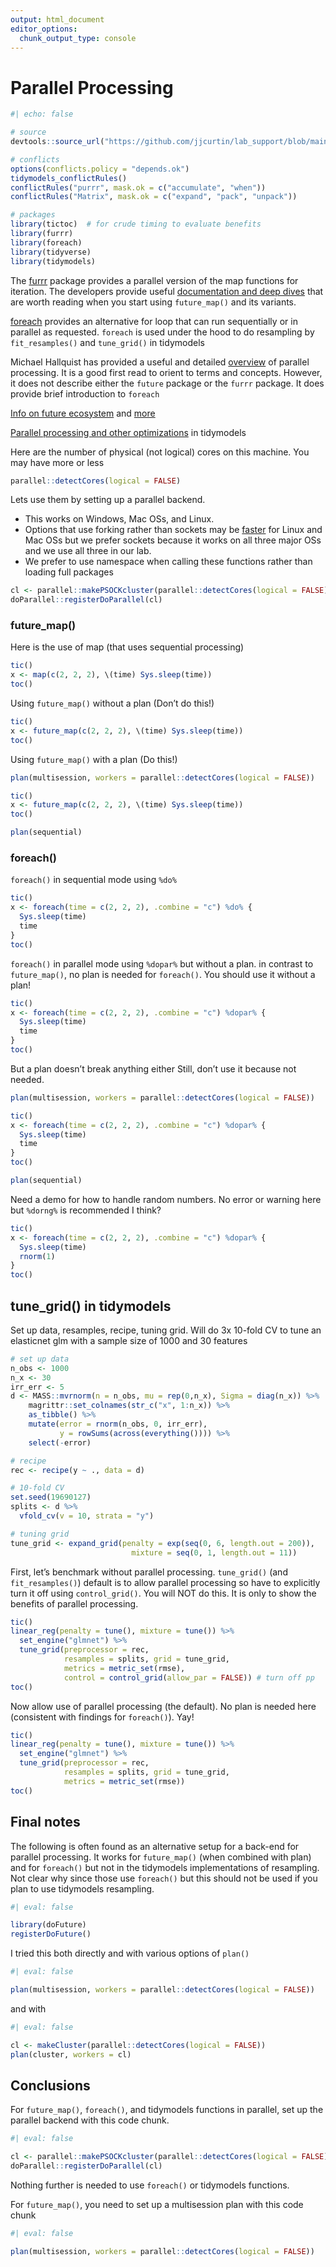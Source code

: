```yaml
---
output: html_document
editor_options: 
  chunk_output_type: console
---
```

# Parallel Processing

```r
#| echo: false

# source
devtools::source_url("https://github.com/jjcurtin/lab_support/blob/main/fun_ml.R?raw=true")

# conflicts
options(conflicts.policy = "depends.ok")
tidymodels_conflictRules()
conflictRules("purrr", mask.ok = c("accumulate", "when"))
conflictRules("Matrix", mask.ok = c("expand", "pack", "unpack"))

# packages
library(tictoc)  # for crude timing to evaluate benefits
library(furrr)
library(foreach)
library(tidyverse)
library(tidymodels)
```

The [furrr](https://cran.r-project.org/web/packages/furrr/index.html) package provides a parallel version of the map functions for iteration.   The developers provide useful [documentation and deep dives](https://furrr.futureverse.org/) that are worth reading when you start using `future_map()` and its variants.

[foreach](https://cran.r-project.org/web/packages/foreach/vignettes/foreach.html) provides an alternative for loop that can run sequentially or in parallel as requested.  `foreach` is used under the hood to do resampling by `fit_resamples()` and `tune_grid()` in tidymodels

Michael Hallquist has provided a useful and detailed [overview](https://psu-psychology.github.io/r-bootcamp-2018/talks/parallel_r.html) of parallel processing.   It is a good first read to orient to terms and concepts.  However, it does not describe either the `future` package or the `furrr` package.  It does provide brief introduction to `foreach`

[Info on future ecosystem](https://dcgerard.github.io/advancedr/09_future.html) and [more](https://cran.r-project.org/web/packages/future/vignettes/future-3-topologies.html)

[Parallel processing and other optimizations](https://tune.tidymodels.org/articles/extras/optimizations.html) in tidymodels


Here are the number of physical (not logical) cores on this machine.  You may have more or less
```r
parallel::detectCores(logical = FALSE)
```

Lets use them by setting up a parallel backend.  

- This works on Windows, Mac OSs, and Linux.  
- Options that use forking rather than sockets may be [faster](https://www.r-bloggers.com/2019/06/parallel-r-socket-or-fork/) for Linux and Mac OSs but we prefer sockets because it works on all three major OSs and we use all three in our lab.
- We prefer to use namespace when calling these functions rather than loading full packages
```r
cl <- parallel::makePSOCKcluster(parallel::detectCores(logical = FALSE))
doParallel::registerDoParallel(cl)
```


### future_map()

Here is the use of map (that uses sequential processing)
```r
tic()
x <- map(c(2, 2, 2), \(time) Sys.sleep(time))
toc()
```

Using `future_map()` without a plan (Don't do this!)
```r
tic()
x <- future_map(c(2, 2, 2), \(time) Sys.sleep(time))
toc()
```

Using `future_map()` with a plan (Do this!)
```r
plan(multisession, workers = parallel::detectCores(logical = FALSE))
```

```r
tic()
x <- future_map(c(2, 2, 2), \(time) Sys.sleep(time))
toc()
```

```r
plan(sequential)
```


### foreach()

`foreach()` in sequential mode using `%do%`
```r
tic()
x <- foreach(time = c(2, 2, 2), .combine = "c") %do% {
  Sys.sleep(time)
  time
}
toc()
```

`foreach()` in parallel mode using `%dopar%` but without a plan.  in contrast to `future_map()`, no plan is needed for `foreach()`.  You should use it without a plan!
```r
tic()
x <- foreach(time = c(2, 2, 2), .combine = "c") %dopar% {
  Sys.sleep(time)
  time
}
toc()
```

But a plan doesn't break anything either  Still, don't use it because not needed.
```r
plan(multisession, workers = parallel::detectCores(logical = FALSE))
```

```r
tic()
x <- foreach(time = c(2, 2, 2), .combine = "c") %dopar% {
  Sys.sleep(time)
  time
}
toc()
```

```r
plan(sequential)
```

Need a demo for how to handle random numbers. No error or warning here but `%dorng%` is recommended I think?
```r
tic()
x <- foreach(time = c(2, 2, 2), .combine = "c") %dopar% {
  Sys.sleep(time)
  rnorm(1)
}
toc()
```

## tune_grid() in tidymodels

Set up data, resamples, recipe, tuning grid. Will do 3x 10-fold CV to tune an elasticnet glm with a sample size of 1000 and 30 features
```r
# set up data
n_obs <- 1000
n_x <- 30
irr_err <- 5
d <- MASS::mvrnorm(n = n_obs, mu = rep(0,n_x), Sigma = diag(n_x)) %>% 
    magrittr::set_colnames(str_c("x", 1:n_x)) %>% 
    as_tibble() %>% 
    mutate(error = rnorm(n_obs, 0, irr_err),
           y = rowSums(across(everything()))) %>% 
    select(-error)

# recipe
rec <- recipe(y ~ ., data = d)

# 10-fold CV
set.seed(19690127)
splits <- d %>% 
  vfold_cv(v = 10, strata = "y")

# tuning grid
tune_grid <- expand_grid(penalty = exp(seq(0, 6, length.out = 200)),
                           mixture = seq(0, 1, length.out = 11))
```

First, let's benchmark without parallel processing.  `tune_grid()` (and `fit_resamples()`) default is to allow parallel processing so have to explicitly turn it off using `control_grid()`.  You will NOT do this.  It is only to show the benefits of parallel processing.


```r
tic()
linear_reg(penalty = tune(), mixture = tune()) %>% 
  set_engine("glmnet") %>% 
  tune_grid(preprocessor = rec, 
            resamples = splits, grid = tune_grid, 
            metrics = metric_set(rmse),
            control = control_grid(allow_par = FALSE)) # turn off pp
toc()
```

Now allow use of parallel processing (the default).  No plan is needed here (consistent with findings for `foreach()`).  Yay!
```r
tic()
linear_reg(penalty = tune(), mixture = tune()) %>% 
  set_engine("glmnet") %>% 
  tune_grid(preprocessor = rec, 
            resamples = splits, grid = tune_grid, 
            metrics = metric_set(rmse))
toc()
```


## Final notes

The following is often found as an alternative setup for a back-end for parallel processing.  It works for `future_map()` (when combined with plan) and for `foreach()` but not in the tidymodels implementations of resampling.  Not clear why since those use `foreach()` but this should  not be used if you plan to use tidymodels resampling.

```r
#| eval: false

library(doFuture)
registerDoFuture()
```

I tried this both directly and with various options of `plan()` 
```r
#| eval: false

plan(multisession, workers = parallel::detectCores(logical = FALSE))
```

and with 
```r
#| eval: false

cl <- makeCluster(parallel::detectCores(logical = FALSE))
plan(cluster, workers = cl)
```

## Conclusions

For `future_map()`, `foreach()`, and tidymodels functions in parallel, set up the parallel backend with this code chunk.

```r
#| eval: false

cl <- parallel::makePSOCKcluster(parallel::detectCores(logical = FALSE))
doParallel::registerDoParallel(cl)
```

Nothing further is needed to use `foreach()` or tidymodels functions.

For `future_map()`, you need to set up a multisession plan with this code chunk
```r
#| eval: false

plan(multisession, workers = parallel::detectCores(logical = FALSE))
```

